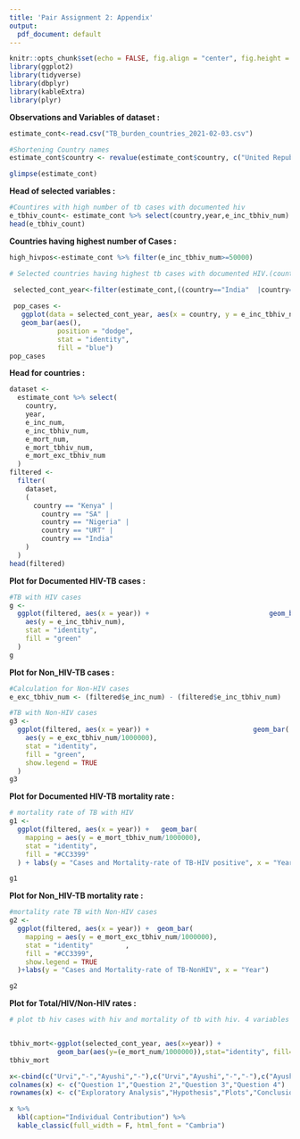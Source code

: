 ---
title: 'Pair Assignment 2: Appendix'
output:
  pdf_document: default
---

```{r setup, include=FALSE}
knitr::opts_chunk$set(echo = FALSE, fig.align = "center", fig.height = 4, fig.width = 6)
library(ggplot2)
library(tidyverse)
library(dbplyr)
library(kableExtra)
library(plyr)
```

**Observations and Variables of dataset :**

```{r glimpse}
estimate_cont<-read.csv("TB_burden_countries_2021-02-03.csv")

#Shortening Country names
estimate_cont$country <- revalue(estimate_cont$country, c("United Republic of Tanzania" = "URT", "South Africa" = "SA", "Mozambique" = "Moz"))

glimpse(estimate_cont)

```

**Head of selected variables :**

```{r hypothesis}

#Countires with high number of tb cases with documented hiv
e_tbhiv_count<- estimate_cont %>% select(country,year,e_inc_tbhiv_num)
head(e_tbhiv_count)
```

**Countries having highest number of Cases :**

```{r}
high_hivpos<-estimate_cont %>% filter(e_inc_tbhiv_num>=50000)

# Selected countries having highest tb cases with documented HIV.(count percentage cases in this countries)

 selected_cont_year<-filter(estimate_cont,((country=="India"  |country=="Kenya" |country=="SA" |country=="Nigeria"|country=="URT")))
  
 pop_cases <-
   ggplot(data = selected_cont_year, aes(x = country, y = e_inc_tbhiv_num /1000000)) +
   geom_bar(aes(),
            position = "dodge",
            stat = "identity",
            fill = "blue")
pop_cases

```
**Head for countries :**

```{r}
dataset <-
  estimate_cont %>% select(
    country,
    year,
    e_inc_num,
    e_inc_tbhiv_num,
    e_mort_num,
    e_mort_tbhiv_num,
    e_mort_exc_tbhiv_num
  )
filtered <-
  filter(
    dataset,
    (
      country == "Kenya" |
        country == "SA" |
        country == "Nigeria" |
        country == "URT" |
        country == "India"
    )
  )
head(filtered)
```
 
**Plot for Documented HIV-TB cases :**

```{r}

#TB with HIV cases
g <-
  ggplot(filtered, aes(x = year)) +                              geom_bar(
    aes(y = e_inc_tbhiv_num),
    stat = "identity",
    fill = "green"
  )
g
```

**Plot for Non_HIV-TB cases :**

```{r}
#Calculation for Non-HIV cases
e_exc_tbhiv_num <- (filtered$e_inc_num) - (filtered$e_inc_tbhiv_num)

#TB with Non-HIV cases
g3 <-
  ggplot(filtered, aes(x = year)) +                          geom_bar(
    aes(y = e_exc_tbhiv_num/1000000),
    stat = "identity",
    fill = "green",
    show.legend = TRUE
  )
g3

```

**Plot for Documented HIV-TB mortality rate :**

```{r}
# mortality rate of TB with HIV 
g1 <-
  ggplot(filtered, aes(x = year)) +   geom_bar(
    mapping = aes(y = e_mort_tbhiv_num/1000000),
    stat = "identity",
    fill = "#CC3399"
  ) + labs(y = "Cases and Mortality-rate of TB-HIV positive", x = "Year")

g1

```

**Plot for Non_HIV-TB mortality rate :**

```{r}
#mortality rate TB with Non-HIV cases
g2 <-
  ggplot(filtered, aes(x = year)) +  geom_bar(
    mapping = aes(y = e_mort_exc_tbhiv_num/1000000),
    stat = "identity"        ,
    fill = "#CC3399",
    show.legend = TRUE
  )+labs(y = "Cases and Mortality-rate of TB-NonHIV", x = "Year")

g2

```


**Plot for Total/HIV/Non-HIV rates :**

```{r conclusion}
# plot tb hiv cases with hiv and mortality of tb with hiv. 4 variables required e_inc_tbhiv_num, e_mort_exc_tbhiv_num, e_mort_tbhiv_num,e_inc_num in the selected countires 


tbhiv_mort<-ggplot(selected_cont_year, aes(x=year)) + 
            geom_bar(aes(y=(e_mort_num/1000000)),stat="identity", fill="green",alpha=0.2,show.legend=TRUE) +          geom_bar(mapping = aes(y=e_mort_exc_tbhiv_num/1000000),stat="identity",fill="pink",show.legend=TRUE) +        geom_bar(mapping = aes(y=e_mort_tbhiv_num/1000000),stat="identity",fill="lightblue",show.legend=TRUE)+        labs(title="Total/HIV/Non-HIV death rates",x="Years",y="Mortality Rates(In millions)")
tbhiv_mort


```


```{r}
x<-cbind(c("Urvi","-","Ayushi","-"),c("Urvi","Ayushi","-","-"),c("Ayushi","Urvi","Urvi","-"),c("-","-","Ayushi","Both"))
colnames(x) <- c("Question 1","Question 2","Question 3","Question 4")
rownames(x) <- c("Exploratory Analysis","Hypothesis","Plots","Conclusion")

x %>%
  kbl(caption="Individual Contribution") %>%
  kable_classic(full_width = F, html_font = "Cambria")
```